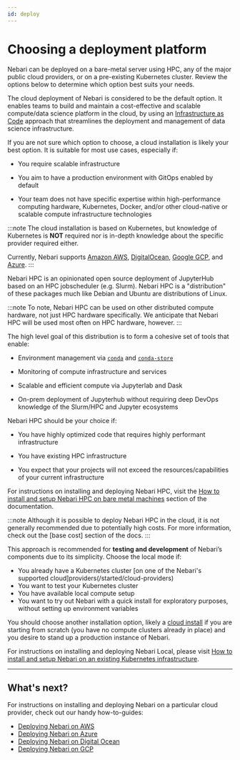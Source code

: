 ```yaml
---
id: deploy
---
```


# Choosing a deployment platform

Nebari can be deployed on a bare-metal server using HPC, any of the major public cloud providers, or on a pre-existing Kubernetes cluster.
Review the options below to determine which option best suits your needs.


<Tabs>
  <TabItem value="Cloud-deployment-tab" label="Cloud" default>

The cloud deployment of Nebari is considered to be the default option. It enables teams to build and maintain a cost-effective and scalable compute/data science platform in the cloud, by using an [Infrastructure as Code](https://en.wikipedia.org/wiki/Infrastructure_as_code) approach that streamlines the deployment and management of data science infrastructure.

If you are not sure which option to choose, a cloud installation is likely your best option. It is suitable for most use cases, especially if:

- You require scalable infrastructure

- You aim to have a production environment with GitOps enabled by default

- Your team does not have specific expertise within high-performance computing hardware, Kubernetes, Docker, and/or other cloud-native or scalable compute infrastructure technologies

:::note
The cloud installation is based on Kubernetes, but knowledge of Kubernetes is **NOT** required nor is in-depth knowledge about the specific provider required either.

Currently, Nebari supports [Amazon AWS][nebari-aws], [DigitalOcean][nebari-do], [Google GCP][nebari-gcp], and [Azure][nebari-azure].
:::

</TabItem>

<TabItem value="hpc-deployment-tab" label="HPC">

Nebari HPC is an opinionated open source deployment of JupyterHub based on an HPC jobscheduler (e.g. Slurm).
Nebari HPC is a "distribution" of these packages much like Debian and Ubuntu are distributions of Linux.

:::note
To note, Nebari HPC can be used on other distributed compute hardware, not just HPC hardware specifically. We anticipate that Nebari HPC will be used most often on HPC hardware, however.
:::

The high level goal of this distribution is to form a cohesive set of tools that enable:

- Environment management via [`conda`](https://docs.conda.io/en/latest/) and [`conda-store`](https://conda-store.readthedocs.io/en/latest/)

- Monitoring of compute infrastructure and services

- Scalable and efficient compute via Jupyterlab and Dask

- On-prem deployment of Jupyterhub without requiring deep DevOps knowledge of the Slurm/HPC and Jupyter ecosystems

Nebari HPC should be your choice if:

- You have highly optimized code that requires highly performant infrastructure

- You have existing HPC infrastructure

- You expect that your projects will not exceed the resources/capabilities of your current infrastructure

For instructions on installing and deploying Nebari HPC, visit the [How to install and setup Nebari HPC on bare metal machines][nebari-hpc] section of the documentation.

:::note
Although it is possible to deploy Nebari HPC in the cloud, it is not generally recommended due to potentially high costs. For more information, check out the [base cost] section of the docs.
:::

</TabItem>
<TabItem value="local" label="Pre-existing Kubernetes cluster">

This approach is recommended for **testing and development** of Nebari’s components due to its simplicity. Choose the local mode if:

- You already have a Kubernetes cluster [on one of the Nebari's supported cloud]providers(/started/cloud-providers)
- You want to test your Kubernetes cluster
- You have available local compute setup
- You want to try out Nebari with a quick install for exploratory purposes, without setting up environment variables

You should choose another installation option, likely a [cloud install](/getting-started/cloud-providers) if you are starting from scratch (you have no compute clusters already in place) and you desire to stand up a production instance of Nebari.

For instructions on installing and deploying Nebari Local, please visit [How to install and setup Nebari on an existing Kubernetes infrastructure](/how-tos/nebari-local).

</TabItem>
</Tabs>

---

## What's next?

For instructions on installing and deploying Nebari on a particular cloud provider, check out our handy how-to-guides:

- [Deploying Nebari on AWS][nebari-aws]
- [Deploying Nebari on Azure][nebari-azure]
- [Deploying Nebari on Digital Ocean][nebari-do]
- [Deploying Nebari on GCP][nebari-gcp]

<!-- Internal links -->

[nebari-aws]: /how-tos/nebari-aws.md
[nebari-azure]: /how-tos/nebari-azure.md
[nebari-do]: /how-tos/nebari-do.md
[nebari-gcp]: /how-tos/nebari-gcp.md
[nebari-hpc]: /how-tos/nebari-hpc.md
[nebari-local]: /how-tos/nebari-local.md
[nebari-deploy]: /getting-started/deploy.mdx
[supported-cloud-providers]: /getting-started/cloud-providers.mdx
